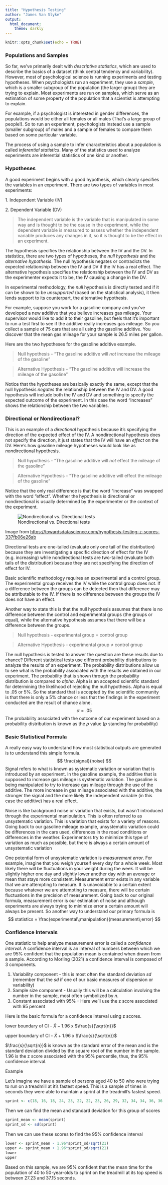 ```yaml
---
title: "Hypothesis Testing"
author: "James Van Slyke"
output:
  html_document:
    theme: darkly
---
```


```r
knitr::opts_chunk$set(echo = TRUE)
```

### Populations and Samples

So far, we've primarily dealt with *descriptive statistics*, which are used to describe the basics of a dataset (think central tendency and variability). However, most of psychological science is running experiments and testing hypotheses. When psychologists run an experiment, they use a *sample*, which is a smaller subgroup of the population (the larger group) they are trying to explain. Most experiments are run on samples, which serve as an estimation of some property of the population that a scientist is attempting to explain.

For example, if a psychologist is interested in gender differences, the populations would be either all females or all males (That's a large group of people!). So to run an experiment, psychologists instead use a sample (smaller subgroup) of males and a sample of females to compare them based on some particular variable.

The process of using a sample to infer characteristics about a population is called *inferential statistics*. Many of the statistics used to analyze experiments are inferential statistics of one kind or another.

### Hypotheses

A good experiment begins with a good hypothesis, which clearly specifies the variables in an experiment. There are two types of variables in most experiments:

1\. Independent Variable (IV)

2\. Dependent Variable (DV)

> The independent variable is the variable that is manipulated in some way and is thought to be the cause in the experiment, while the dependent variable is measured to assess whether the independent variable produces any changes in it, so it is thought to be the effect in an experiment.

The hypothesis specifies the relationship between the IV and the DV. In statistics, there are two types of hypotheses, the *null hypothesis* and the *alternative hypothesis*. The null hypothesis negates or contradicts the expected relationship between the IV and DV if the IV has a real effect. The alternative hypothesis specifies the relationship between the IV and DV as the experimenter expects it to be, the IV causing a change in the DV.

In experimental methodology, the *null* hypothesis is directly tested and if it can be shown to be *unsupported* (based on the statistical analysis), it then lends support to its counterpart, the alternative hypothesis.

For example, suppose you work for a gasoline company and you've developed a new additive that you believe increases gas mileage. Your supervisor would like to add it to their gasoline, but feels that it's important to run a test first to see if the additive really increases gas mileage. So you collect a sample of 75 cars that are all using the gasoline additive. You discover that the mean gas mileage for your sample is 26.5 miles per gallon.

Here are the two hypotheses for the gasoline additive example.

> Null hypothesis - "The gasoline additive will *not* increase the mileage of the gasoline"

> Alternative Hypothesis - "The gasoline additive will increase the mileage of the gasoline"

Notice that the hypotheses are basically exactly the same, except that the null hypothesis *negates* the relationship between the IV and DV. A good hypothesis will include both the IV and DV and something to specify the expected outcome of the experiment. In this case the word "increases" shows the relationship between the two variables.

### Directional or Nondirectional? 

This is an example of a *directional* hypothesis because it's specifying the direction of the expected effect of the IV. A nondirectional hypothesis does not specify the direction, it just states that the IV will have an *effect* on the DV. Here's how gasoline mileage hypotheses would look like as *non*directional hypothesis.

> Null hypothesis - "The gasoline additive will *not* effect the mileage of the gasoline"

> Alternative Hypothesis - "The gasoline additive will effect the mileage of the gasoline"

Notice that the only real difference is that the word "increase" was swapped with the word "effect". Whether the hypothesis is directional or nondirectional is usually determined by the experimenter or the context of the experiment.

![Nondirectional vs. Directional tests](https://miro.medium.com/max/2000/1*SsmEKrsKn03e3cxdoqOcNA.jpeg)

Image from <https://towardsdatascience.com/hypothesis-testing-z-scores-337fb06e26ab>

Directional tests are one-tailed (evaluate only one tail of the distribution) because they are investigating a specific direction of effect for the IV (e.g. increasing) while nondirectional tests are two-tailed (evaluate both tails of the distribution) because they are not specifying the direction of effect for IV.

Basic scientific methodology requires an experimental and a control group. The experimental group receives the IV while the control group does not. If a difference between the groups can be detected then that difference may be attributable to the IV. If there is no difference between the groups the IV does not have an effect.

Another way to state this is that the null hypothesis assumes that there is no difference between the control and experimental groups (the groups or equal), while the alternative hypothesis assumes that there will be a difference between the groups.

> Null hypothesis - experimental group = control group

> Alternative Hypothesis - experimental group $\neq$ control group

The null hypothesis is tested to answer the question are these results due to chance? Different statistical tests use different probability distributions to analyze the results of an experiment. The probability distributions allow us to see what is the probability associated with the results we obtained in our experiment. The probability that is shown through the probability distribution is compared to *alpha*. Alpha is an accepted scientific standard for determining the likelihood of rejecting the null hypothesis. Alpha is equal to .05 or 5%. So the standard that is accepted by the scientific community is that there is only a 5% chance or less that the findings in the experiment conducted are the result of chance alone. $$
\alpha = .05
$$ The probability associated with the outcome of our experiment based on a probability distribution is known as the *p* value (*p* standing for probability)

### Basic Statistical Formula

A really easy way to understand how most statistical outputs are generated is to understand this simple formula. $$
\frac{signal}{noise}
$$ Signal refers to what is known as systematic variation or variation that is introduced by an experiment. In the gasoline example, the additive that is supposed to increase gas mileage is systematic variation. The gasoline is being manipulated to try to increase gas mileage through the use of the additive. The more increase in gas mileage associated with the additive, the stronger the signal and the more likely the independent variable (in this case the additive) has a real effect.

Noise is like background noise or variation that exists, but wasn't introduced through the experimental manipulation. This is often referred to as unsystematic variation. This is variation that exists for a variety of reasons. Going back to our gasoline mileage example, unsystematic variation could be differences in the cars used, differences in the road conditions or differences in the weather. Experimentors try to minimize this type of variation as much as possible, but there is always a certain amount of unsystematic variation

One potential form of unsystematic variation is *measurement error*. For example, imagine that you weigh yourself every day for a whole week. Most likely there will be fluctuations in your weight during the week. It will be slightly higher one day and slightly lower another day with an average or mean that stays more consistent. Measurement error exists in any variable that we are attempting to measure. It is unavoidable to a certain extent because whatever we are attempting to measure, there will be certain fluctuations in the precision of measurement. Going back to our original formula, measurement error is our estimation of noise and although experiments are always trying to minimize error a certain amount will always be present. So another way to understand our primary formula is $$
statistics = \frac{experimental\;manipulation}{measurement\;error}
$$

### Confidence Intervals

One statistic to help analyze measurement error is called a *confidence interval*. A confidence interval is an interval of numbers between which we are 95% confident that the population mean is contained when drawn from a sample. According to Morling (2021) a confidence interval is composed of 3 components.

1.  Variability component - this is most often the standard deviation *sd* (remember that the *sd* if one of our basic measures of dispersion or variability)
2.  Sample size component - Usually this will be a calculation involving the number in the sample, most often symbolized by *n*.
3.  Constant associated with 95% - Here we'll use the z score associated with 95 percent

Here is the basic formula for a confidence interval using z scores.

lower boundary of CI - $\bar X - 1.96$ x $\frac{s}{\sqrt{n}}$

upper boundary of CI - $\bar X + 1.96$ x $\frac{s}{\sqrt{n}}$

$\frac{s}{\sqrt{n}}$ is known as the standard error of the mean and is the standard deviation divided by the square root of the number in the sample. 1.96 is the z score associated with the 95% percentile, thus, the 95% confidence interval.

Example

Let's imagine we have a sample of persons aged 40 to 50 who were trying to run on a treadmill at it's fastest speed. This is a sample of times in seconds they were able to maintain a sprint at the treadmill's fastest speed.

```r
sprint <- c(18, 16, 18, 24, 23, 22, 22, 23, 26, 29, 32, 34, 34, 36, 36, 43, 42, 49, 46, 46, 57)
```

Then we can find the mean and standard deviation for this group of scores

```r
sprint_mean <- mean(sprint)
sprint_sd <- sd(sprint)
```

Then we can use these scores to find the 95% confidence interval

```r
lower <- sprint_mean - 1.96*sprint_sd/sqrt(21)
upper <- sprint_mean + 1.96*sprint_sd/sqrt(21)
lower
upper
```

Based on this sample, we are 95% confident that the mean time for the population of 40 to 50-year-olds to sprint on the treadmill at its top speed is between 27.23 and 37.15 seconds.
